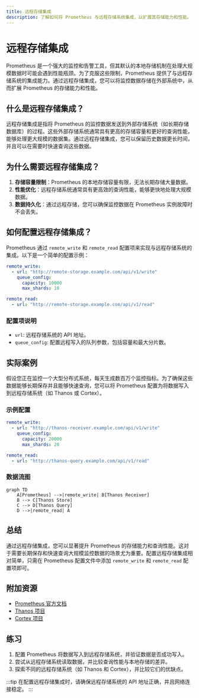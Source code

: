 ```yaml
---
title: 远程存储集成
description: 了解如何将 Prometheus 与远程存储系统集成，以扩展其存储能力和性能。
---
```


# 远程存储集成

Prometheus 是一个强大的监控和告警工具，但其默认的本地存储机制在处理大规模数据时可能会遇到性能瓶颈。为了克服这些限制，Prometheus 提供了与远程存储系统的集成能力。通过远程存储集成，您可以将监控数据存储在外部系统中，从而扩展 Prometheus 的存储能力和性能。

## 什么是远程存储集成？

远程存储集成是指将 Prometheus 的监控数据发送到外部存储系统（如长期存储数据库）的过程。这些外部存储系统通常具有更高的存储容量和更好的查询性能，能够处理更大规模的数据集。通过远程存储集成，您可以保留历史数据更长时间，并且可以在需要时快速查询这些数据。

## 为什么需要远程存储集成？

1. **存储容量限制**：Prometheus 的本地存储容量有限，无法长期存储大量数据。
2. **性能优化**：远程存储系统通常具有更高效的查询性能，能够更快地处理大规模数据。
3. **数据持久化**：通过远程存储，您可以确保监控数据在 Prometheus 实例故障时不会丢失。

## 如何配置远程存储集成？

Prometheus 通过 `remote_write` 和 `remote_read` 配置项来实现与远程存储系统的集成。以下是一个简单的配置示例：

```yaml
remote_write:
  - url: "http://remote-storage.example.com/api/v1/write"
    queue_config:
      capacity: 10000
      max_shards: 10

remote_read:
  - url: "http://remote-storage.example.com/api/v1/read"
```

### 配置项说明

- `url`: 远程存储系统的 API 地址。
- `queue_config`: 配置远程写入的队列参数，包括容量和最大分片数。

## 实际案例

假设您正在监控一个大型分布式系统，每天生成数百万个监控指标。为了确保这些数据能够长期保存并且能够快速查询，您可以将 Prometheus 配置为将数据写入到远程存储系统（如 Thanos 或 Cortex）。

### 示例配置

```yaml
remote_write:
  - url: "http://thanos-receiver.example.com/api/v1/write"
    queue_config:
      capacity: 20000
      max_shards: 20

remote_read:
  - url: "http://thanos-query.example.com/api/v1/read"
```

### 数据流图

```mermaid
graph TD
    A[Prometheus] -->|remote_write| B[Thanos Receiver]
    B --> C[Thanos Store]
    C --> D[Thanos Query]
    D -->|remote_read| A
```

## 总结

通过远程存储集成，您可以显著提升 Prometheus 的存储能力和查询性能。这对于需要长期保存和快速查询大规模监控数据的场景尤为重要。配置远程存储集成相对简单，只需在 Prometheus 配置文件中添加 `remote_write` 和 `remote_read` 配置项即可。

## 附加资源

- [Prometheus 官方文档](https://prometheus.io/docs/prometheus/latest/storage/#remote-storage-integrations)
- [Thanos 项目](https://thanos.io/)
- [Cortex 项目](https://cortexmetrics.io/)

## 练习

1. 配置 Prometheus 将数据写入到远程存储系统，并验证数据是否成功写入。
2. 尝试从远程存储系统读取数据，并比较查询性能与本地存储的差异。
3. 探索不同的远程存储系统（如 Thanos 和 Cortex），并比较它们的优缺点。

:::tip
在配置远程存储集成时，请确保远程存储系统的 API 地址正确，并且网络连接稳定。
:::
